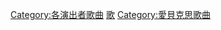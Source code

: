 {{DEFAULTSORT:Koda Kumi}}
[[Category:各演出者歌曲|Category:各演出者歌曲]]
[[Category:倖田來未|歌]]
[[Category:愛貝克思歌曲|Category:愛貝克思歌曲]]